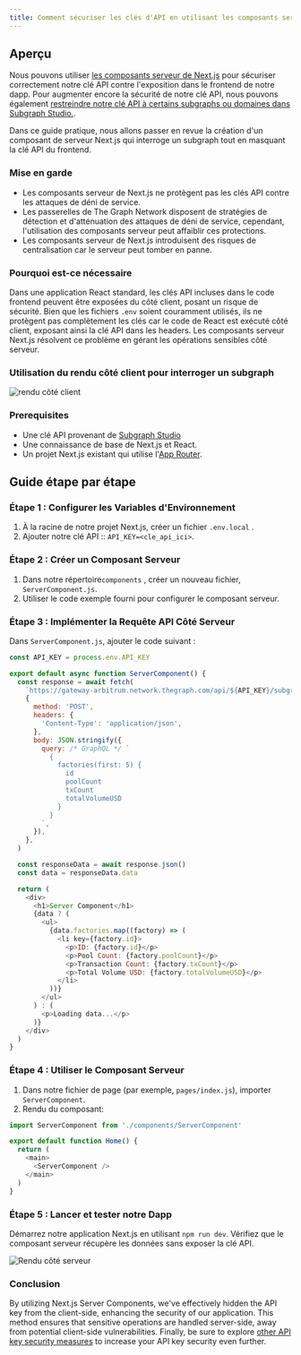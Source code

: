 ```yaml
---
title: Comment sécuriser les clés d'API en utilisant les composants serveur de Next.js
---
```


## Aperçu

Nous pouvons utiliser [les composants serveur de Next.js](https://nextjs.org/docs/app/building-your-application/rendering/server-components) pour sécuriser correctement notre clé API contre l'exposition dans le frontend de notre dapp. Pour augmenter encore la sécurité de notre clé API, nous pouvons également [restreindre notre clé API à certains subgraphs ou domaines dans Subgraph Studio.](/cookbook/upgrading-a-subgraph/#securing-your-api-key).

Dans ce guide pratique, nous allons passer en revue la création d'un composant de serveur Next.js qui interroge un subgraph tout en masquant la clé API du frontend.

### Mise en garde

- Les composants serveur de Next.js ne protègent pas les clés API contre les attaques de déni de service.
- Les passerelles de The Graph Network disposent de stratégies de détection et d'atténuation des attaques de déni de service, cependant, l'utilisation des composants serveur peut affaiblir ces protections.
- Les composants serveur de Next.js introduisent des risques de centralisation car le serveur peut tomber en panne.

### Pourquoi est-ce nécessaire

Dans une application React standard, les clés API incluses dans le code frontend peuvent être exposées du côté client, posant un risque de sécurité. Bien que les fichiers `.env` soient couramment utilisés, ils ne protègent pas complètement les clés car le code de React est exécuté côté client, exposant ainsi la clé API dans les headers. Les composants serveur Next.js résolvent ce problème en gérant les opérations sensibles côté serveur.

### Utilisation du rendu côté client pour interroger un subgraph

![rendu côté client](/img/api-key-client-side-rendering.png)

### Prerequisites

- Une clé API provenant de [Subgraph Studio](https://thegraph.com/studio)
- Une connaissance de base de Next.js et React.
- Un projet Next.js existant qui utilise l'[App Router](https://nextjs.org/docs/app).

## Guide étape par étape

### Étape 1 : Configurer les Variables d'Environnement

1. À la racine de notre projet Next.js, créer un fichier `.env.local` .
2. Ajouter notre clé API :: `API_KEY=<cle_api_ici>`.

### Étape 2 : Créer un Composant Serveur

1. Dans notre répertoire`components` , créer un nouveau fichier, `ServerComponent.js`.
2. Utiliser le code exemple fourni pour configurer le composant serveur.

### Étape 3 : Implémenter la Requête API Côté Serveur

Dans `ServerComponent.js`, ajouter le code suivant :

```javascript
const API_KEY = process.env.API_KEY

export default async function ServerComponent() {
  const response = await fetch(
    `https://gateway-arbitrum.network.thegraph.com/api/${API_KEY}/subgraphs/id/HUZDsRpEVP2AvzDCyzDHtdc64dyDxx8FQjzsmqSg4H3B`,
    {
      method: 'POST',
      headers: {
        'Content-Type': 'application/json',
      },
      body: JSON.stringify({
        query: /* GraphQL */ `
          {
            factories(first: 5) {
              id
              poolCount
              txCount
              totalVolumeUSD
            }
          }
        `,
      }),
    },
  )

  const responseData = await response.json()
  const data = responseData.data

  return (
    <div>
      <h1>Server Component</h1>
      {data ? (
        <ul>
          {data.factories.map((factory) => (
            <li key={factory.id}>
              <p>ID: {factory.id}</p>
              <p>Pool Count: {factory.poolCount}</p>
              <p>Transaction Count: {factory.txCount}</p>
              <p>Total Volume USD: {factory.totalVolumeUSD}</p>
            </li>
          ))}
        </ul>
      ) : (
        <p>Loading data...</p>
      )}
    </div>
  )
}
```

### Étape 4 : Utiliser le Composant Serveur

1. Dans notre fichier de page (par exemple, `pages/index.js`), importer `ServerComponent`.
2. Rendu du composant:

```javascript
import ServerComponent from './components/ServerComponent'

export default function Home() {
  return (
    <main>
      <ServerComponent />
    </main>
  )
}
```

### Étape 5 : Lancer et tester notre Dapp

Démarrez notre application Next.js en utilisant `npm run dev`. Vérifiez que le composant serveur récupère les données sans exposer la clé API.

![Rendu côté serveur](/img/api-key-server-side-rendering.png)

### Conclusion

By utilizing Next.js Server Components, we've effectively hidden the API key from the client-side, enhancing the security of our application. This method ensures that sensitive operations are handled server-side, away from potential client-side vulnerabilities. Finally, be sure to explore [other API key security measures](/subgraphs/querying/managing-api-keys/) to increase your API key security even further.
